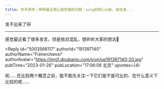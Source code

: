 ```yaml
---
title: 学术思辨｜啊啊最近很让我苦恼的问题：xing别和jie级，谁在谁...
---
```



<Forum groupName="古怪问题研究中心" groupUrl="https://www.douban.com/group/philosophasters/" archivedAt="2025-05-16T14:49:20.721Z">
  <Post
    id="282086147"
    title="学术思辨｜啊啊最近很让我苦恼的问题：xing别和jie级，谁在谁..."
    url="https://www.douban.com/group/topic/282086147/?_spm_id=MTczMzQ3Mzky"
    pubTime="2023-01-27"
    highlightUserId="191397140"
  >
发不出来了😿

------------------------------------------------------

感觉最近看了很多发言，但是依旧混乱，想听听大家的想法🤤

<Reply
  id="5003566117"
  authorId="191397140"
  authorName="Fisherchenxi"
  authorAvatar="https://img1.doubanio.com/icon/up191397140-20.jpg"
  pubTime="2023-01-26"
  pubLocation="17:06:06 北京"
  upvotes={4}
>
呃......在比较两个概念之前，能不能先关注一下它们是不是可比的、在什么意义下比较的呢......
</Reply>
  </Post>
</Forum>
